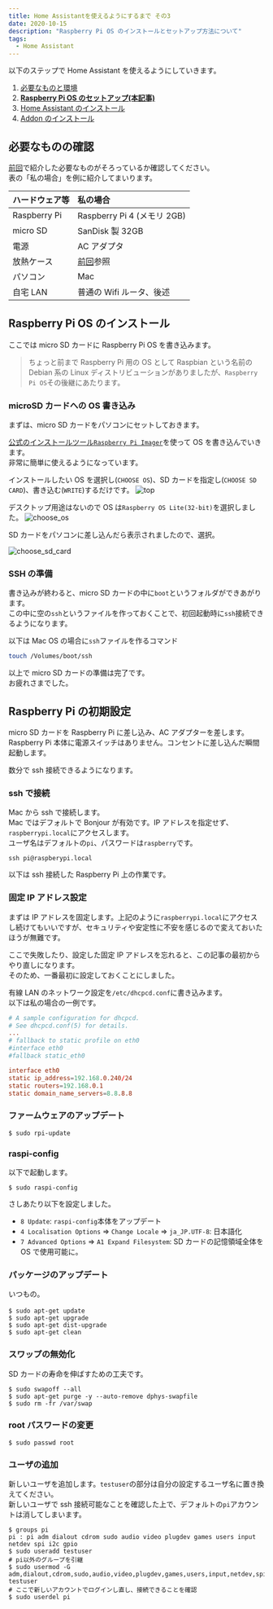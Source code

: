 ```yaml
---
title: Home Assistantを使えるようにするまで その3
date: 2020-10-15
description: "Raspberry Pi OS のインストールとセットアップ方法について"
tags:
  - Home Assistant
---
```


以下のステップで Home Assistant を使えるようにしていきます。

1. [必要なものと環境](/home-assistantを使えるようにするまで-その-2)
2. **[Raspberry Pi OS のセットアップ(本記事)](/home-assistantを使えるようにするまで-その-3)**
3. [Home Assistant のインストール](/home-assistantを使えるようにするまで-その-4)
4. [Addon のインストール](/home-assistantを使えるようにするまで-その-5)

## 必要なものの確認

[前回](/homeassistant_1)で紹介した必要なものがそろっているか確認してください。  
表の「私の場合」を例に紹介してまいります。

| ハードウェア等 | 私の場合                     |
| :------------- | :--------------------------- |
| Raspberry Pi   | Raspberry Pi 4 (メモリ 2GB)  |
| micro SD       | SanDisk 製 32GB              |
| 電源           | AC アダプタ                  |
| 放熱ケース     | [前回](/homeassistant_1)参照 |
| パソコン       | Mac                          |
| 自宅 LAN       | 普通の Wifi ルータ、後述     |

## Raspberry Pi OS のインストール

ここでは micro SD カードに Raspberry Pi OS を書き込みます。

> ちょっと前まで Raspberry Pi 用の OS として Raspbian という名前の Debian 系の Linux ディストリビューションがありましたが、`Raspberry Pi OS`その後継にあたります。

### microSD カードへの OS 書き込み

まずは、micro SD カードをパソコンにセットしておきます。

[公式のインストールツール`Raspberry Pi Imager`](https://www.raspberrypi.org/downloads/)を使って OS を書き込んでいきます。  
非常に簡単に使えるようになっています。

インストールしたい OS を選択し(`CHOOSE OS`)、SD カードを指定し(`CHOOSE SD CARD`)、書き込む(`WRITE`)するだけです。
![top](./0.png)

デスクトップ用途はないので OS は`Raspberry OS Lite(32-bit)`を選択しました。
![choose_os](./2.png)

SD カードをパソコンに差し込んだら表示されましたので、選択。

![choose_sd_card](./3.png)

### SSH の準備

書き込みが終わると、micro SD カードの中に`boot`というフォルダができあがります。  
この中に空の`ssh`というファイルを作っておくことで、初回起動時に`ssh`接続できるようになります。

以下は Mac OS の場合に`ssh`ファイルを作るコマンド

```bash
touch /Volumes/boot/ssh
```

以上で micro SD カードの準備は完了です。  
お疲れさまでした。

## Raspberry Pi の初期設定

micro SD カードを Raspberry Pi に差し込み、AC アダプターを差します。  
Raspberry Pi 本体に電源スイッチはありません。コンセントに差し込んだ瞬間起動します。

数分で ssh 接続できるようになります。

### ssh で接続

Mac から ssh で接続します。  
Mac ではデフォルトで Bonjour が有効です。IP アドレスを指定せず、`raspberrypi.local`にアクセスします。  
ユーザ名はデフォルトの`pi`、パスワードは`raspberry`です。

```
ssh pi@raspberypi.local
```

以下は ssh 接続した Raspberry Pi 上の作業です。

### 固定 IP アドレス設定

まずは IP アドレスを固定します。上記のように`raspberrypi.local`にアクセスし続けてもいいですが、セキュリティや安定性に不安を感じるので変えておいたほうが無難です。

ここで失敗したり、設定した固定 IP アドレスを忘れると、この記事の最初からやり直しになります。  
そのため、一番最初に設定しておくことにしました。

有線 LAN のネットワーク設定を`/etc/dhcpcd.conf`に書き込みます。  
以下は私の場合の一例です。

```bash:dhcpcd.conf
# A sample configuration for dhcpcd.
# See dhcpcd.conf(5) for details.
...
# fallback to static profile on eth0
#interface eth0
#fallback static_eth0

interface eth0
static ip_address=192.168.0.240/24
static routers=192.168.0.1
static domain_name_servers=8.8.8.8
```

### ファームウェアのアップデート

```
$ sudo rpi-update
```

### raspi-config

以下で起動します。

```
$ sudo raspi-config
```

さしあたり以下を設定しました。

- `8 Update`: `raspi-config`本体をアップデート
- `4 Localisation Options` => `Change Locale` => `ja_JP.UTF-8`: 日本語化
- `7 Advanced Options` => `A1 Expand Filesystem`: SD カードの記憶領域全体を OS で使用可能に。

### パッケージのアップデート

いつもの。

```
$ sudo apt-get update　
$ sudo apt-get upgrade
$ sudo apt-get dist-upgrade
$ sudo apt-get clean
```

### スワップの無効化

SD カードの寿命を伸ばすための工夫です。

```
$ sudo swapoff --all
$ sudo apt-get purge -y --auto-remove dphys-swapfile
$ sudo rm -fr /var/swap
```

### root パスワードの変更

```
$ sudo passwd root
```

### ユーザの追加

新しいユーザを追加します。`testuser`の部分は自分の設定するユーザ名に置き換えてください。  
新しいユーザで ssh 接続可能なことを確認した上で、デフォルトの`pi`アカウントは消してしまいます。

```
$ groups pi
pi : pi adm dialout cdrom sudo audio video plugdev games users input netdev spi i2c gpio
$ sudo useradd testuser
# pi以外のグループを引継
$ sudo usermod -G adm,dialout,cdrom,sudo,audio,video,plugdev,games,users,input,netdev,spi,i2c,gpio testuser
# ここで新しいアカウントでログインし直し、接続できることを確認
$ sudo userdel pi
```
